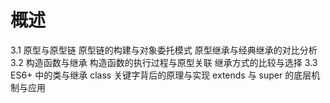 # 概述

3.1 原型与原型链
原型链的构建与对象委托模式
原型继承与经典继承的对比分析
3.2 构造函数与继承
构造函数的执行过程与原型关联
继承方式的比较与选择
3.3 ES6+ 中的类与继承
class 关键字背后的原理与实现
extends 与 super 的底层机制与应用